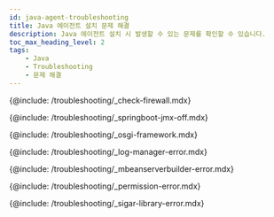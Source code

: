 ```yaml
---
id: java-agent-troubleshooting
title: Java 에이전트 설치 문제 해결
description: Java 에이전트 설치 시 발생할 수 있는 문제를 확인할 수 있습니다.
toc_max_heading_level: 2
tags:
    - Java
    - Troubleshooting
    - 문제 해결
---
```


{@include: /troubleshooting/_check-firewall.mdx}

{@include: /troubleshooting/_springboot-jmx-off.mdx}

{@include: /troubleshooting/_osgi-framework.mdx}

{@include: /troubleshooting/_log-manager-error.mdx}

{@include: /troubleshooting/_mbeanserverbuilder-error.mdx}

{@include: /troubleshooting/_permission-error.mdx}

{@include: /troubleshooting/_sigar-library-error.mdx}

